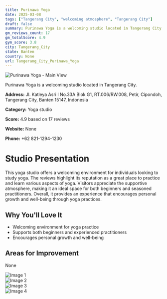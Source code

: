 ```yaml
---
title: Purinawa Yoga
date: 2025-03-08
tags: ["Tangerang City", "welcoming atmosphere", "Tangerang City"]  
draft: false
summary: Purinawa Yoga is a welcoming studio located in Tangerang City.
gm_reviews_count: 17
gm_totalScore: 4.9
gym_score: 3.8
city: Tangerang_City
state: Banten
country: None
url: Tangerang_City_Purinawa_Yoga
---
```


<div className="aspect-[16/9] relative my-8">
  <img 
    src="https://lh3.googleusercontent.com/gps-cs-s/AB5caB8a5iZcc_8Dxe8YqRk7hfK5wFSLi6uRKrd5jKtOEEpzLbP14FwNMdKMbj6qam7ddM3vXPa2JSDlfLcovRKzazEI1anFdWiHhOAay7z-GU0uOrXb_UKaF7GeCarYB-odEN_CZ05qJw=w1920-h1080-k-no"
    alt="Purinawa Yoga - Main View"
    className="object-cover absolute inset-0 w-full h-full rounded-lg"
  />
</div>

Purinawa Yoga is a welcoming studio located in Tangerang City.

**Address:** Jl. Katleya Asri I No.33A Blok G1, RT.006/RW.008, Petir, Cipondoh, Tangerang City, Banten 15147, Indonesia

**Category:** Yoga studio

**Score:** 4.9 based on 17 reviews

**Website:** None

**Phone:** +62 821-1294-1230

# Studio Presentation

This yoga studio offers a welcoming environment for individuals looking to study yoga. The reviews highlight its reputation as a great place to practice and learn various aspects of yoga. Visitors appreciate the supportive atmosphere, making it an ideal space for both beginners and seasoned practitioners. Overall, it provides an experience that encourages personal growth and well-being through yoga practices.

## Why You'll Love It

- Welcoming environment for yoga practice
- Supports both beginners and experienced practitioners
- Encourages personal growth and well-being

## Areas for Improvement

None

<div className="grid grid-cols-1 xl:grid-cols-2 gap-4 my-8">
<div className="aspect-[4/3] relative"><img src="https://lh3.googleusercontent.com/gps-cs-s/AB5caB-nw-XohZh6R_E1KT6qdThTgFlANNlf7pE5649RoHKwFVDpkFec6plA9ZWp-t7Xtd2WTyVUYBqHALgmgjiPS-GGl4PhJxgpTRafUlsztFvEd_kdFwYzeoBWX0eC90XJU2cEi60o=w1920-h1080-k-no" alt="Image 1" className="object-cover absolute inset-0 w-full h-full rounded-lg" /></div>
<div className="aspect-[4/3] relative"><img src="https://lh3.googleusercontent.com/gps-cs-s/AB5caB_RHGtVd0BfBeZsFBjeL9weJoQbdsu8DDj835oVtNPHAq3fgHoTo0YK1IUqokBiCd2YPfmxL8nrBBtWe12ny2WhBOUQTGNEXaXkUxjm0AJ0W36rdSZzLdhsWceEfSHIx1fvJIfJ=w1920-h1080-k-no" alt="Image 2" className="object-cover absolute inset-0 w-full h-full rounded-lg" /></div>
<div className="aspect-[4/3] relative"><img src="https://lh3.googleusercontent.com/gps-cs-s/AB5caB93UMjvrZLGXQpFhtyLdbY2TC4T7EgjiLLIdLhuWk8h7vbA35Il20ppR5bc5BByiHZyz0LQcHd2iGtSG5fKxfTaNg4e3jBmyCFtt_kjuYhsNxwgBxk1BehDP77B8CHQaiUuvjDN=w1920-h1080-k-no" alt="Image 3" className="object-cover absolute inset-0 w-full h-full rounded-lg" /></div>
<div className="aspect-[4/3] relative"><img src="https://lh3.googleusercontent.com/gps-cs-s/AB5caB-o25Weap-9HDaoqizPrbH31x66cyjf_B3iR8hghnDfhqFXgsnBqWPAiFrq5v909M4KbnO03GShsJ3S8RhN2DVLV0ATCj88h4BCpbidqKl6KG80qlmGQTXhrzgaLGompZUGjKrC=w1920-h1080-k-no" alt="Image 4" className="object-cover absolute inset-0 w-full h-full rounded-lg" /></div>
</div>